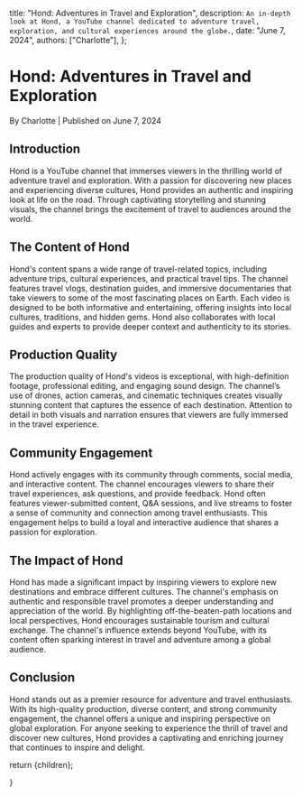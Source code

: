 
  title: "Hond: Adventures in Travel and Exploration",
  description: `An in-depth look at Hond, a YouTube channel dedicated to adventure travel, exploration, and cultural experiences around the globe.`,
  date: "June 7, 2024",
  authors: ["Charlotte"],
};

<h1>Hond: Adventures in Travel and Exploration</h1>
<div className="text-sm text-gray-500 dark:text-gray-400">
  By Charlotte | Published on June 7, 2024
</div>
<section id="introduction">
  <h2>Introduction</h2>
  <span>
    Hond is a YouTube channel that immerses viewers in the thrilling world of
    adventure travel and exploration. With a passion for discovering new places
    and experiencing diverse cultures, Hond provides an authentic and inspiring
    look at life on the road. Through captivating storytelling and stunning
    visuals, the channel brings the excitement of travel to audiences around the
    world.
  </span>
</section>
<section id="the-content-of-hond">
  <h2>The Content of Hond</h2>
  <span>
    Hond's content spans a wide range of travel-related topics, including
    adventure trips, cultural experiences, and practical travel tips. The
    channel features travel vlogs, destination guides, and immersive
    documentaries that take viewers to some of the most fascinating places on
    Earth. Each video is designed to be both informative and entertaining,
    offering insights into local cultures, traditions, and hidden gems. Hond
    also collaborates with local guides and experts to provide deeper context
    and authenticity to its stories.
  </span>
</section>
<section id="production-quality">
  <h2>Production Quality</h2>
  <span>
    The production quality of Hond's videos is exceptional, with high-definition
    footage, professional editing, and engaging sound design. The channel’s use
    of drones, action cameras, and cinematic techniques creates visually
    stunning content that captures the essence of each destination. Attention to
    detail in both visuals and narration ensures that viewers are fully immersed
    in the travel experience.
  </span>
</section>
<section id="community-engagement">
  <h2>Community Engagement</h2>
  <span>
    Hond actively engages with its community through comments, social media, and
    interactive content. The channel encourages viewers to share their travel
    experiences, ask questions, and provide feedback. Hond often features
    viewer-submitted content, Q&A sessions, and live streams to foster a sense
    of community and connection among travel enthusiasts. This engagement helps
    to build a loyal and interactive audience that shares a passion for
    exploration.
  </span>
</section>
<section id="the-impact-of-hond">
  <h2>The Impact of Hond</h2>
  <span>
    Hond has made a significant impact by inspiring viewers to explore new
    destinations and embrace different cultures. The channel's emphasis on
    authentic and responsible travel promotes a deeper understanding and
    appreciation of the world. By highlighting off-the-beaten-path locations and
    local perspectives, Hond encourages sustainable tourism and cultural
    exchange. The channel's influence extends beyond YouTube, with its content
    often sparking interest in travel and adventure among a global audience.
  </span>
</section>
<section id="conclusion">
  <h2>Conclusion</h2>
  <span>
    Hond stands out as a premier resource for adventure and travel enthusiasts.
    With its high-quality production, diverse content, and strong community
    engagement, the channel offers a unique and inspiring perspective on global
    exploration. For anyone seeking to experience the thrill of travel and
    discover new cultures, Hond provides a captivating and enriching journey
    that continues to inspire and delight.
  </span>
</section>

  return <MdxLayout>{children}</MdxLayout>;


}
